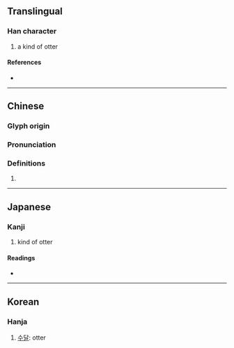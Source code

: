 {{character info}}
==Translingual==

===Han character===
{{Han char|rn=94|rad=犬|as=14|sn=17|four=|canj=KHJMC|ids=⿰犭賓}}

# a kind of otter

====References====
* {{Han ref|kx=0720.170|dkj=20756|dj=1132.050|hdz=21374.110|uh=7371|ud=29553}}

----

==Chinese==
{{zh-forms}}

===Glyph origin===
{{Han etym}}

===Pronunciation===
{{zh-pron
|m=pín
|mc=y
|oc=y
|cat=
}}

===Definitions===
{{zh-hanzi}}

# {{rfdef|zh}}

----

==Japanese==

===Kanji===
{{ja-kanji|grade=|rs=犬14}}

# kind of otter

====Readings====
* {{ja-readings|on=ひん,びん,へん|kun=}}

----

==Korean==

===Hanja===
{{ko-hanja|hangeul=빈|rv=bin|mr=pin}}

# [[수달]]: otter